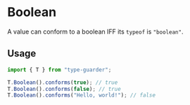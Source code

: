 # Boolean

A value can conform to a boolean IFF its `typeof` is `"boolean"`.

## Usage

```ts copy
import { T } from "type-guarder";

T.Boolean().conforms(true); // true
T.Boolean().conforms(false); // true
T.Boolean().conforms("Hello, world!"); // false
```
